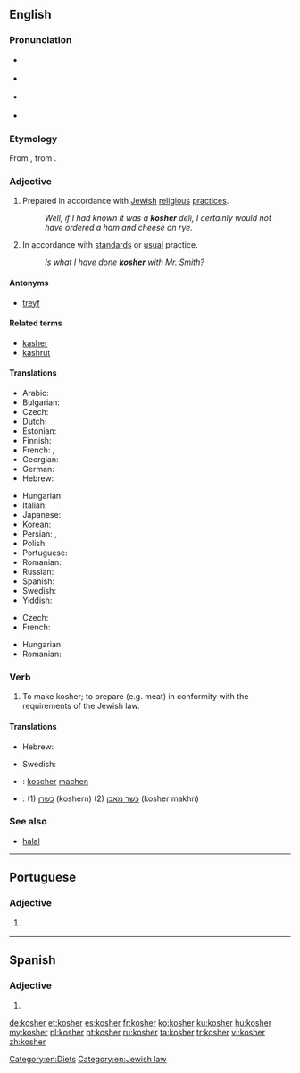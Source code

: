 ==English==
{{wikipedia|Kashrut}}

===Pronunciation===
* {{a|UK}} {{IPA|/ˈkəʊʃə/|lang=en}}
* {{a|US}} {{IPA|/ˈkoʊʃəɹ/|lang=en}}
* {{qualifier|rare, Yiddish-influenced}} {{IPA|/ˈkɔʃə(ɹ)/|/ˈkɑʃə(ɹ)/|lang=en}}
* {{rhymes|əʊʃə(ɹ)|lang=en}}

===Etymology===
From {{etyl|yi|en}} {{m|yi|כּשר|tr=kosher}}, from {{etyl|he|en}} {{m|he|כָּשֵׁר|tr=kashér}}.

===Adjective===
{{en-adj}}

# {{lb|en|Judaism|of food}} Prepared in accordance with [[Jewish]] [[religious]] [[practice]]s.
#: ''Well, if I had known it was a '''kosher''' deli, I certainly would not have ordered a ham and cheese on rye.''
# {{lb|en|figuratively|by extension}} In accordance with [[standard]]s or [[usual]] practice.
#: ''Is what I have done '''kosher''' with Mr. Smith?''

====Antonyms====
* [[treyf]]

====Related terms====
* [[kasher]]
* [[kashrut]]

====Translations====
{{trans-top|of food, prepared in accordance with Jewish religious practices}}
* Arabic: {{t|ar|كوشر}}
* Bulgarian: {{t|bg|каше́р}}
* Czech: {{t+|cs|košer}}
* Dutch: {{t+|nl|koosjer}}
* Estonian: {{t|et|koššer}}
* Finnish: {{t+|fi|košer}}
* French: {{t+|fr|casher}}, {{t+|fr|kascher}}
* Georgian: {{t-needed|ka}}
* German: {{t+|de|koscher}}
* Hebrew: {{t+|he|כָּשֵׁר|tr=kasher}}
{{trans-mid}}
* Hungarian: {{t+|hu|kóser}}
* Italian: {{t|it|kasher}}
* Japanese: {{t|ja|コーシャ|tr=kōsha|sc=Jpan}}
* Korean: {{t|ko|코셔|sc=Kore}}
* Persian: {{t|fa|کاشر|tr=kâšer|sc=fa-Arab}}, {{t|fa|کوشر|tr=košer|sc=fa-Arab}}
* Polish: {{t+|pl|koszerny}}
* Portuguese: {{t+|pt|kosher}}
* Romanian: {{t+|ro|cușer}}
* Russian: {{t+|ru|коше́рный}}
* Spanish: {{t+|es|kosher}}
* Swedish: {{t|sv|kosher}}
* Yiddish: {{t|yi|כּשר|tr=kosher}}
{{trans-bottom}}

{{trans-top|figuratively, normal or standard}}
* Czech: {{t+|cs|košer}}
* French: {{t+|fr|casher}}
{{trans-mid}}
* Hungarian: {{t+|hu|kóser}}
* Romanian: {{t+|ro|cușer|alt=cúșer}}
{{trans-bottom}}

===Verb===
{{en-verb}}

# {{label|en|transitive}} To make kosher; to prepare (e.g. meat) in conformity with the requirements of the Jewish law.

====Translations====
{{trans-top|make kosher}}
* Hebrew: {{t|he|הכשיר}}
{{trans-mid}}
* Swedish: {{t|sv|kashra}}
{{trans-bottom}}
{{checktrans-top}}
* {{ttbc|de}}: [[koscher]] [[machen]]
{{trans-mid}}
* {{ttbc|yi}}: (1) [[כשרן]] (koshern) (2) [[כשר מאכן]] (kosher makhn)
{{trans-bottom}}

===See also===
* [[halal]]

[[Category:en:Diets]]
[[Category:en:Jewish law]]

----

==Portuguese==

===Adjective===
{{pt-adj|pl=kosher}}

# {{label|pt|of food}} {{l|en|kosher}} {{gloss|prepared in accordance with Jewish religious practices}}

----

==Spanish==

===Adjective===
{{es-adj|pl=kosheres}}

# {{l|en|kosher}}

[[de:kosher]]
[[et:kosher]]
[[es:kosher]]
[[fr:kosher]]
[[ko:kosher]]
[[ku:kosher]]
[[hu:kosher]]
[[my:kosher]]
[[pl:kosher]]
[[pt:kosher]]
[[ru:kosher]]
[[ta:kosher]]
[[tr:kosher]]
[[vi:kosher]]
[[zh:kosher]]